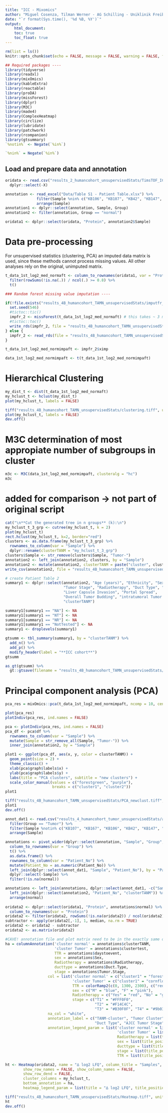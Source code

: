 ---
title: "ICC - Mixomics"
author: "Miguel Cosenza, Tilman Werner - AG Schilling - Uniklinik Freiburg"
date: "`r format(Sys.time(), '%d %B, %Y')`"
output:
    html_document:
    toc: true
    toc_float: true
---

```{r setup, include=FALSE}
rm(list = ls())
knitr::opts_chunk$set(echo = FALSE, message = FALSE, warning = FALSE, fig.width=5, fig.height=4, error=TRUE)
```

```{r message=FALSE, warning=FALSE, echo=FALSE}
## Required packages ----
library(tidyverse)
library(readxl)
library(mixOmics)
library(kableExtra)
library(reactable)
library(proDA)
library(missForest)
library(dplyr)
library(M3C)
library(made4)
library(ComplexHeatmap)
library(circlize)
library(lubridate)
library(patchwork)
library(rcompanion)
library(gtsummary)
`%notin%` <- Negate(`%in%`)

`%nin%` = Negate(`%in%`)
```

## Load and prepare data and annotation 
```{r}
oridata <- read.csv("results_2_humancohort_unsupervisedStats/TimsTOF_ICC_ExprMat_log2_median.csv", na = "NA") %>%
  dplyr::select(-X)

annotation <- read_excel("Data/Table S1 - Patient Table.xlsx") %>%
              filter(Sample %nin% c("KB106", "KB107", "KB42", "KB147", "KB53", "KB213", "KB215", "KB55", "KB23", "KB209", "KB167")) %>%
              arrange(Sample)
annotation1 <- dplyr::select(annotation, Sample, Group)
annotation2 <- filter(annotation, Group == "normal") 

oridata1 <- dplyr::select(oridata, "Protein", annotation2$Sample) 
```

# Data pre-processing  
For unsupervised statistics (clustering, PCA) an imputed data matrix is used, since these methods cannot process missing values. All other analyses rely on the original, unimputed matrix.
```{r}
t_data_1st_log2_med_normaft <- column_to_rownames(oridata1, var = "Protein") %>%
  filter(rowSums(!is.na(.)) / ncol(.) >= 0.8) %>%
  t()

### Random forest missing value imputation ----

if(!file.exists("results_4B_humancohort_TAMN_unsupervisedStats/imputfr_aft_TANM.rds")){
  set.seed(546)
  #tictoc::tic()
  impfr_2 <- missForest(t_data_1st_log2_med_normaft) # this takes ~ 3 minutes to compute
  #tictoc::toc()
  write_rds(impfr_2, file = "results_4B_humancohort_TAMN_unsupervisedStats/imputfr_aft_TANM.rds")
} else {
  impfr_2 <- read_rds(file = "results_4B_humancohort_TAMN_unsupervisedStats/imputfr_aft_TANM.rds")
}

t_data_1st_log2_med_normimpaft <- impfr_2$ximp

data_1st_log2_med_normimpaft <- t(t_data_1st_log2_med_normimpaft)
```   

# Hierarchical Clustering   
```{r, fig.width=12, fig.height=6, results="asis"}
my_dist_t <- dist(t_data_1st_log2_med_normaft)
my_hclust_t <- hclust(my_dist_t)
plot(my_hclust_t, labels = FALSE)

tiff("results_4B_humancohort_TAMN_unsupervisedStats/clustering.tiff", units = "in", width = 6, height = 3, res = 300, pointsize =(6*100/72))
plot(my_hclust_t, labels = FALSE)
dev.off()
```

# M3C determination of most appropiate number of subgroups in cluster
```{r fig.width=12, fig.height=6, results="asis", echo=FALSE, include=FALSE}
m3c <- M3C(data_1st_log2_med_normimpaft, clusteralg = "hc")
m3c
```

# added for comparison -> not part of original script
```{r fig.width=12, fig.height=6, results="asis"}  
cat("\n**Cut the generated tree in n groups** (k):\n")
my_hclust_t_3_grp <- cutree(my_hclust_t, k = 2)
plot(my_hclust_t)
rect.hclust(my_hclust_t, k=2, border="red")
clusters <- as.data.frame(my_hclust_t_3_grp) %>%
  rownames_to_column(var = "Sample") %>%
  dplyr::rename(clusterTANM = "my_hclust_t_3_grp")
clusters$Sample <- str_remove(clusters$Sample, "Tumor-")
annotation2 <- left_join(annotation2, clusters, by = "Sample")
annotation2 <- mutate(annotation2, clusterTANM = paste("cluster", clusterTANM, sep = ""))
write_csv(annotation2, file = "results_4B_humancohort_TAMN_unsupervisedStats/annotation_cluster_k=2.csv")
```

```{r}
# create Patient Table 2
summary1 <- dplyr::select(annotation2, "Age (years)", "Ethnicity", "Sex", "PSC", "Hep B/C",
                          "Tumor Stage", "Radiotherapy", "Duct Type", "Lymphangioinvasion", "Satellite Nodules", 
                          "Liver Capsule Invasion", "Portal Spread", 
                          "Overall Tumor Budding", "intratumoral Tumor Budding", "peritumoral Tumor Budding",
                          "clusterTANM") 

summary1[summary1 == "NA"] <- NA
summary1[summary1 == "NT"] <- NA
summary1[summary1 == "NR"] <- NA
summary1[summary1 == "NotTested"] <- NA
summary1 <- droplevels(summary1)

gtsumm <- tbl_summary(summary1, by = "clusterTANM") %>%
  add_n() %>%
  add_p() %>%
  modify_header(label = "**ICC cohort**")
gtsumm

as_gt(gtsumm) %>%
  gt::gtsave(filename = "results_4B_humancohort_TAMN_unsupervisedStats/ICC_PatTable_clusters.html")
```


# Principal component analysis (PCA)
```{r}
pca_res = mixOmics::pca(t_data_1st_log2_med_normimpaft, ncomp = 10, center = TRUE, scale = TRUE)

plot(pca_res)
plotIndiv(pca_res, ind.names = FALSE)

pca <- plotIndiv(pca_res, ind.names = FALSE)
pca_df <- pca$df %>%
  rownames_to_column(var = "Sample") %>%
  mutate(Sample = str_remove_all(Sample, "Tumor-")) %>%
  inner_join(annotation2, by = "Sample") 

plot1 <- ggplot(pca_df, aes(x, y, color = clusterTANM)) +
  geom_point(size = 2) +
  theme_classic() +
  xlab(pca$graph$labels$x) +
  ylab(pca$graph$labels$y) +
  labs(title = "PCA clusters", subtitle = "new clusters") +
  scale_color_manual(values = c("forestgreen", "purple"),
                     breaks = c("cluster1", "cluster2"))
plot1

tiff("results_4B_humancohort_TAMN_unsupervisedStats/PCA_newclust.tiff", units = "in", width = 5, height = 4, res = 300, pointsize =(5*100/72))
plot1
dev.off()
```   

```{r}
annot_dat1 <- read.csv("results_4_humancohort_tumor_unsupervisedStats/annotation_cluster_k=2.csv") %>%
  filter(Group == "Tumor") %>%
  filter(Sample %notin% c("KB107", "KB167", "KB106", "KB42", "KB147", "KB53", "KB213", "KB215", "KB55", "KB23", "KB209")) %>%
  arrange(Sample) 

annotations <- pivot_wider(dplyr::select(annotation, "Sample", "Group", "Patient_No"), names_from = "Patient_No", values_from = "Sample") %>%
  column_to_rownames(var = "Group") %>%
  t() %>%
  as.data.frame() %>%
  rownames_to_column(var = "Patient_No") %>%
  mutate(Patient_No = as.numeric(Patient_No)) %>%
  left_join(dplyr::select(annot_dat1, "Sample", "Patient_No"), by = "Patient_No") %>%
  dplyr::select(-Sample) %>%
  filter(!is.na(normal))

annotations <- left_join(annotations, dplyr::select(annot_dat1, -c("Sample", "Group")), by = "Patient_No") %>%
  left_join(dplyr::select(annotation2, "Patient_No", "clusterTANM")) %>%
  arrange(normal)
  
oridata2 <- dplyr::select(oridata1, "Protein", annotations$normal) %>%
  column_to_rownames(var = "Protein")
oridata2 <- filter(oridata2, rowSums(!is.na(oridata2)) / ncol(oridata2) > 0.8)
subtractor <- apply(oridata2[,-1], 1, median, na.rm = TRUE)
oridata2 <- oridata2 - subtractor
oridata2 <- as.matrix(oridata2) 

#CAVE! annotation file and plot matrix need to be in the exactly same order to match in the plot!
ha = columnAnnotation('cluster normal' = annotations$clusterTANM,
                      'cluster Tumor' = annotations$clustertest, 
                      TTR = annotations$daystoevent, 
                      sex = annotations$Sex, 
                      Radiotherapy = annotations$Radiotherapy,
                      ducttype = annotations$Duct.Type,
                      stage = annotations$Tumor.Stage,
                   col = list('cluster normal' = c("cluster1" = "forestgreen", "cluster2" = "purple"),
                              'cluster Tumor' = c("cluster1" = "cornflowerblue", "cluster2" = "goldenrod2"), 
                              TTR = colorRamp2(c(0, 1300, 2300), c("red", "yellow", "green")),
                              sex = c("M" = "blue", "F" = "pink"),
                              Radiotherapy = c("Yes" = "red", "No" = "gray95"),
                              stage = c("T1" = "#FFF0F0", 
                                        "T2" = "#F14C4C", 
                                        "T3" = "#B30F0F", "T4" = "#9b0303")), 
                   na_col = "white",
                   annotation_label = c("TANM-cluster", "Tumor Cluster", "TTR (days)", "Sex", "Radiotherapy", 
                                        "Duct Type", "AJCC Tumor Stage"),
                   annotation_legend_param = list('cluster normal' = list(title_position = "lefttop-rot"),
                                                  'cluster Tumor' = list(title_position = "lefttop-rot"),
                                                  Radiotherapy = list(title_position = "lefttop-rot"),
                                                  sex = list(title_position = "lefttop-rot"),
                                                  ducttype = list(title_position = "lefttop-rot"),
                                                  stage = list(title_position = "lefttop-rot"),
                                                  TTR = list(title_position = "lefttop-rot")))

ht <- Heatmap(oridata2, name = "∆ log2 LFQ", column_title = "Samples", row_title = "Proteins", 
        show_row_names = FALSE, show_column_names = FALSE,
        show_row_dend = FALSE,
        cluster_columns = my_hclust_t,
        bottom_annotation = ha,
        heatmap_legend_param = list(title = "∆ log2 LFQ", title_position = "lefttop-rot"))

tiff("results_4B_humancohort_TAMN_unsupervisedStats/Heatmap.tiff", units = "in", width = 12, height = 10, res = 300, pointsize =(12*100/72))
ht
dev.off()
```
